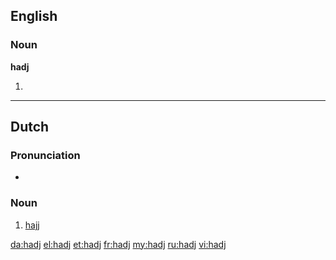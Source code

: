 ==English==

===Noun===
'''hadj'''

# {{alternative spelling of|hajj}}

----

==Dutch==

===Pronunciation===
* {{IPA|/hɑdʒ/}}

===Noun===
{{infl|nl|noun|g=m|uncountable}}

# {{Islam|lang=nl}} [[hajj]]

[[da:hadj]]
[[el:hadj]]
[[et:hadj]]
[[fr:hadj]]
[[my:hadj]]
[[ru:hadj]]
[[vi:hadj]]